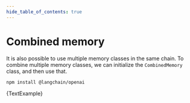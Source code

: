 ```yaml
---
hide_table_of_contents: true
---
```



# Combined memory

It is also possible to use multiple memory classes in the same chain. To combine multiple memory classes, we can initialize the `CombinedMemory` class, and then use that.



<IntegrationInstallTooltip></IntegrationInstallTooltip>

```bash npm2yarn
npm install @langchain/openai
```

<CodeBlock language="typescript">{TextExample}</CodeBlock>
